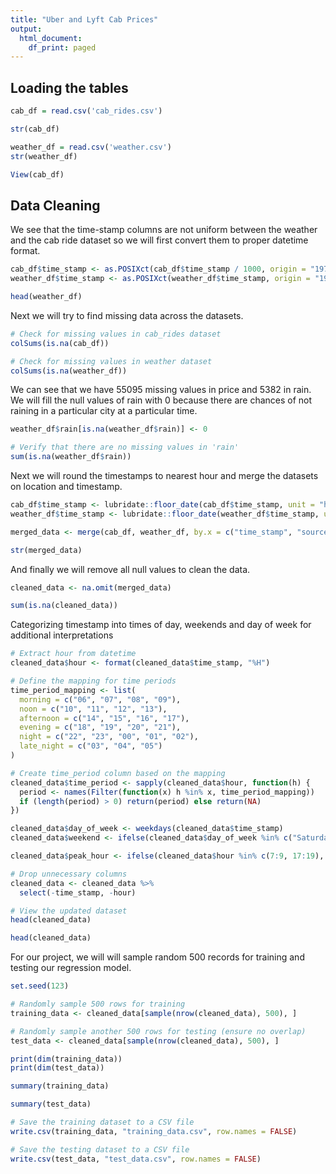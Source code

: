 ---
title: "Uber and Lyft Cab Prices"
output:
  html_document:
    df_print: paged
---

## Loading the tables

```{r}
cab_df = read.csv('cab_rides.csv')

str(cab_df)
```

```{r}
weather_df = read.csv('weather.csv')
str(weather_df)
```

```{r}
View(cab_df)
```

## Data Cleaning

We see that the time-stamp columns are not uniform between the weather and the cab ride dataset so we will first convert them to proper datetime format.

```{r}
cab_df$time_stamp <- as.POSIXct(cab_df$time_stamp / 1000, origin = "1970-01-01", tz = "EST")
weather_df$time_stamp <- as.POSIXct(weather_df$time_stamp, origin = "1970-01-01", tz = "EST")
```

```{r}
head(weather_df)
```

Next we will try to find missing data across the datasets.

```{r}
# Check for missing values in cab_rides dataset
colSums(is.na(cab_df))
```

```{r}
# Check for missing values in weather dataset
colSums(is.na(weather_df))
```

We can see that we have 55095 missing values in price and 5382 in rain. We will fill the null values of rain with 0 because there are chances of not raining in a particular city at a particular time.

```{r}
weather_df$rain[is.na(weather_df$rain)] <- 0

# Verify that there are no missing values in 'rain'
sum(is.na(weather_df$rain))
```

Next we will round the timestamps to nearest hour and merge the datasets on location and timestamp.

```{r}
cab_df$time_stamp <- lubridate::floor_date(cab_df$time_stamp, unit = "hour")
weather_df$time_stamp <- lubridate::floor_date(weather_df$time_stamp, unit = "hour")

merged_data <- merge(cab_df, weather_df, by.x = c("time_stamp", "source"), by.y = c("time_stamp", "location"), all.x = TRUE)

str(merged_data)
```

And finally we will remove all null values to clean the data.

```{r}
cleaned_data <- na.omit(merged_data)

sum(is.na(cleaned_data))
```

Categorizing timestamp into times of day, weekends and day of week for additional interpretations

```{r}
# Extract hour from datetime
cleaned_data$hour <- format(cleaned_data$time_stamp, "%H")

# Define the mapping for time periods
time_period_mapping <- list(
  morning = c("06", "07", "08", "09"),
  noon = c("10", "11", "12", "13"),
  afternoon = c("14", "15", "16", "17"),
  evening = c("18", "19", "20", "21"),
  night = c("22", "23", "00", "01", "02"),
  late_night = c("03", "04", "05")
)

# Create time_period column based on the mapping
cleaned_data$time_period <- sapply(cleaned_data$hour, function(h) {
  period <- names(Filter(function(x) h %in% x, time_period_mapping))
  if (length(period) > 0) return(period) else return(NA)
})

cleaned_data$day_of_week <- weekdays(cleaned_data$time_stamp)
cleaned_data$weekend <- ifelse(cleaned_data$day_of_week %in% c("Saturday", "Sunday"), 1, 0)

cleaned_data$peak_hour <- ifelse(cleaned_data$hour %in% c(7:9, 17:19), 1, 0)

# Drop unnecessary columns
cleaned_data <- cleaned_data %>%
  select(-time_stamp, -hour)

# View the updated dataset
head(cleaned_data)
```

```{r}
head(cleaned_data)
```

For our project, we will will sample random 500 records for training and testing our regression model.

```{r}
set.seed(123)

# Randomly sample 500 rows for training
training_data <- cleaned_data[sample(nrow(cleaned_data), 500), ]

# Randomly sample another 500 rows for testing (ensure no overlap)
test_data <- cleaned_data[sample(nrow(cleaned_data), 500), ]
```

```{r}
print(dim(training_data))
print(dim(test_data))
```

```{r}
summary(training_data)
```

```{r}
summary(test_data)
```

```{r}
# Save the training dataset to a CSV file
write.csv(training_data, "training_data.csv", row.names = FALSE)

# Save the testing dataset to a CSV file
write.csv(test_data, "test_data.csv", row.names = FALSE)
```
